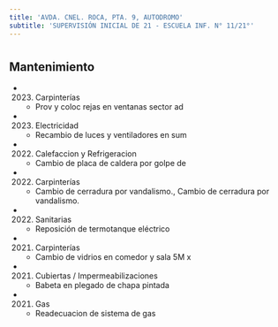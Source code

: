 ```yaml
---
title: 'AVDA. CNEL. ROCA, PTA. 9, AUTODROMO'
subtitle: 'SUPERVISIÓN INICIAL DE 21 - ESCUELA INF. N° 11/21°'
---
```


#


## Mantenimiento

*  (2023) Carpinterías 
    + Prov y coloc rejas en ventanas sector ad

*  (2023) Electricidad 
    + Recambio de luces y ventiladores en sum

*  (2022) Calefaccion y Refrigeracion 
    + Cambio de placa de caldera por golpe de

*  (2022) Carpinterías 
    + Cambio de cerradura por vandalismo., Cambio de cerradura por vandalismo.

*  (2022) Sanitarias 
    + Reposición de termotanque eléctrico

*  (2021) Carpinterías 
    + Cambio de vidrios en comedor y sala 5M x

*  (2021) Cubiertas / Impermeabilizaciones 
    + Babeta en plegado de chapa pintada

*  (2021) Gas 
    + Readecuacion de sistema de gas



